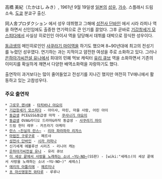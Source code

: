 高橋 美紀（たかはし みき）, 1961년 9월 19일생 [[일본]]의 [[성우]], [[가수]]. 스플래시 드림 소속.
[[도쿄]] 분쿄구 출신. 

同人舎プロダクション 에서 성우 데뷔했고 그해에 [[성전사 단바인]] 에서 시라 라피나 역을 하면서 신인임에도 출중한 연기력으로 큰 인기를 끌었다. 그후 곧바로 [[기갑창세기 모스피다]]에서 사실상 히로인인 아이샤 역을 담당해서 데뷔를 대박으로 장식한 성우이다.

[[동급생]]의 메인히로인인 [[사쿠라기 마이]]역을 하기도 했으며 8~90년대에 최고의 전성기를 누렸던 성우였다. 연기하는 과는 지적이고 얌전한 여성을 주로 소화하고 있다. 그러나 [[은하아가씨전설 유나]]에서 희대의 민폐 먹보 캐릭터 [[유리 큐브]] 역을 소화하면서 기존의 이미지를 확실하게 깨면서 다양한 배역소화력을 자랑하기도 했다.

출연작이 과거보다는 많이 줄어들었고 전성기를 지나긴 했지만 여전히 TV애니에서 활동하고 있는 고참성우다.

=== 주요 출연작 ===
 * [[그로우 랜서Ⅲ]] - [[타치바나 야요이]]
 * [[기갑창세기 모스피다]] - 아이샤, 마린, 마을 사람, 어린 아이
 * [[동급생]] PCE&SS&동급생 마작 - [[쿠사나기 야요이]]
 * [[동급생]] OVA&라디오 드라마&마작 동급생 - [[사쿠라기 마이]]
 * 드림 헌터 레무 - 카츠라기 아케미
 * [[란스 시리즈|란스 ~진실의 란스~]] - [[리아 파라파라 리자스]]
 * [[마법진 구루구루]] - 페르샤
 * [[성전사 단바인]] - [[시라 라파나]]
 * 신기세계 에볼루션 시리즈 - 리니어 캐논
 * [[은하아가씨전설 유나]] - 유리 큐브
 * [[이 세상 끝에서 사랑을 노래하는 소녀 ~YU-NO~]](SS판) - [wiki:"세레스(이 세상 끝에서 사랑을 노래하는 소녀 ~YU-NO~)" 세레스]
 * [[에리의 아틀리에]] - [[헤르미나]]
 * [[초 마신영웅전 와타루]] - 루루나
